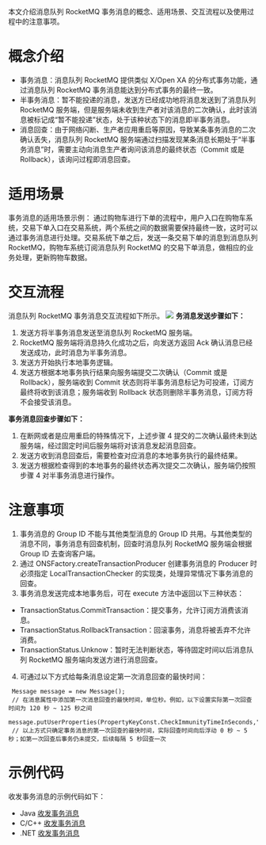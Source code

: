 本文介绍消息队列 RocketMQ 事务消息的概念、适用场景、交互流程以及使用过程中的注意事项。
# 概念介绍

- 事务消息：消息队列 RocketMQ 提供类似 X/Open XA 的分布式事务功能，通过消息队列 RocketMQ 事务消息能达到分布式事务的最终一致。
- 半事务消息：暂不能投递的消息，发送方已经成功地将消息发送到了消息队列 RocketMQ 服务端，但是服务端未收到生产者对该消息的二次确认，此时该消息被标记成“暂不能投递”状态，处于该种状态下的消息即半事务消息。
- 消息回查：由于网络闪断、生产者应用重启等原因，导致某条事务消息的二次确认丢失，消息队列 RocketMQ 服务端通过扫描发现某条消息长期处于“半事务消息”时，需要主动向消息生产者询问该消息的最终状态（Commit 或是 Rollback），该询问过程即消息回查。

# 适用场景

事务消息的适用场景示例：
通过购物车进行下单的流程中，用户入口在购物车系统，交易下单入口在交易系统，两个系统之间的数据需要保持最终一致，这时可以通过事务消息进行处理。交易系统下单之后，发送一条交易下单的消息到消息队列 RocketMQ，购物车系统订阅消息队列 RocketMQ 的交易下单消息，做相应的业务处理，更新购物车数据。

# 交互流程

消息队列 RocketMQ 事务消息交互流程如下所示。
![](https://dn-odum9helk.qbox.me/FlW0-O9P72Dl5-cjsoMnsT-mUqXK)
**务消息发送步骤如下：**
1. 发送方将半事务消息发送至消息队列 RocketMQ 服务端。
2. RocketMQ 服务端将消息持久化成功之后，向发送方返回 Ack 确认消息已经发送成功，此时消息为半事务消息。
3. 发送方开始执行本地事务逻辑。
4. 发送方根据本地事务执行结果向服务端提交二次确认（Commit 或是 Rollback），服务端收到 Commit 状态则将半事务消息标记为可投递，订阅方最终将收到该消息；服务端收到 Rollback 状态则删除半事务消息，订阅方将不会接受该消息。

**事务消息回查步骤如下：**
1. 在断网或者是应用重启的特殊情况下，上述步骤 4 提交的二次确认最终未到达服务端，经过固定时间后服务端将对该消息发起消息回查。
2. 发送方收到消息回查后，需要检查对应消息的本地事务执行的最终结果。
3. 发送方根据检查得到的本地事务的最终状态再次提交二次确认，服务端仍按照步骤 4 对半事务消息进行操作。

# 注意事项

1. 事务消息的 Group ID 不能与其他类型消息的 Group ID 共用。与其他类型的消息不同，事务消息有回查机制，回查时消息队列 RocketMQ 服务端会根据 Group ID 去查询客户端。
2. 通过 ONSFactory.createTransactionProducer 创建事务消息的 Producer 时必须指定 LocalTransactionChecker 的实现类，处理异常情况下事务消息的回查。
3. 事务消息发送完成本地事务后，可在 execute 方法中返回以下三种状态：
 - TransactionStatus.CommitTransaction：提交事务，允许订阅方消费该消息。
 - TransactionStatus.RollbackTransaction：回滚事务，消息将被丢弃不允许消费。
 - TransactionStatus.Unknow：暂时无法判断状态，等待固定时间以后消息队列 RocketMQ 服务端向发送方进行消息回查。
4. 可通过以下方式给每条消息设定第一次消息回查的最快时间：
```
 Message message = new Message();
 // 在消息属性中添加第一次消息回查的最快时间，单位秒。例如，以下设置实际第一次回查时间为 120 秒 ~ 125 秒之间
 message.putUserProperties(PropertyKeyConst.CheckImmunityTimeInSeconds,"120");
 // 以上方式只确定事务消息的第一次回查的最快时间，实际回查时间向后浮动 0 秒 ~ 5 秒；如第一次回查后事务仍未提交，后续每隔 5 秒回查一次
```

# 示例代码
收发事务消息的示例代码如下：
- Java [收发事务消息](https://developer.qiniu.io/qvm/manual/6182/to-send-and-receive-transaction-message)
- C/C++ [收发事务消息](https://developer.qiniu.io/qvm/manual/6205/to-send-and-receive-transaction-message1)
- .NET [收发事务消息](https://developer.qiniu.io/qvm/manual/6141/send-a-message-multithreaded)